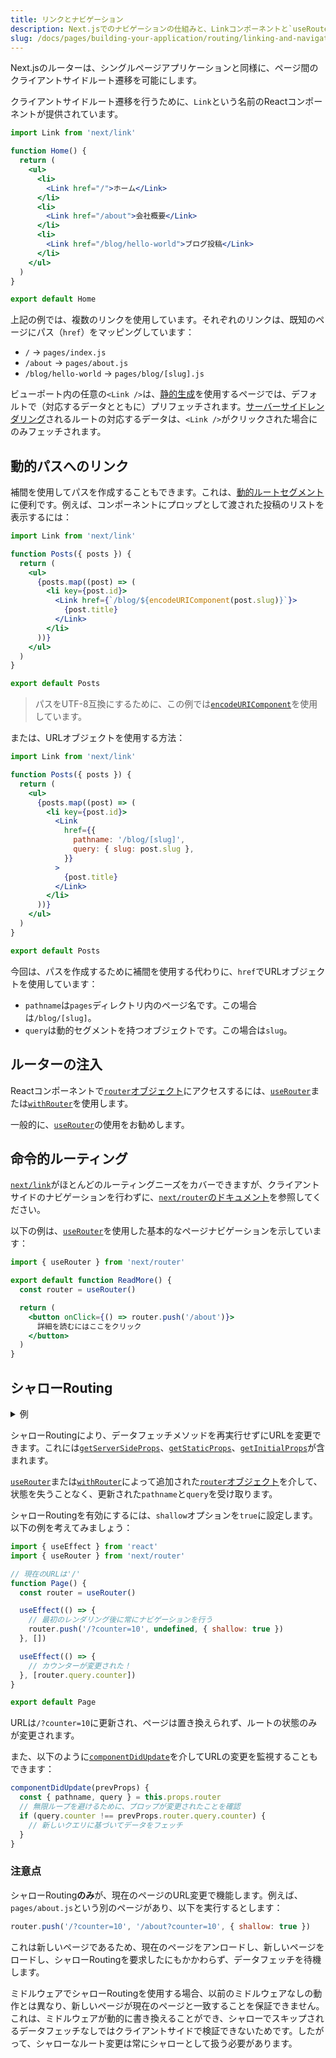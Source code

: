 ```yaml
---
title: リンクとナビゲーション
description: Next.jsでのナビゲーションの仕組みと、Linkコンポーネントと`useRouter`フックの使用方法を学びます。
slug: /docs/pages/building-your-application/routing/linking-and-navigating
---
```


Next.jsのルーターは、シングルページアプリケーションと同様に、ページ間のクライアントサイドルート遷移を可能にします。

クライアントサイドルート遷移を行うために、`Link`という名前のReactコンポーネントが提供されています。

```jsx
import Link from 'next/link'

function Home() {
  return (
    <ul>
      <li>
        <Link href="/">ホーム</Link>
      </li>
      <li>
        <Link href="/about">会社概要</Link>
      </li>
      <li>
        <Link href="/blog/hello-world">ブログ投稿</Link>
      </li>
    </ul>
  )
}

export default Home
```

上記の例では、複数のリンクを使用しています。それぞれのリンクは、既知のページにパス（`href`）をマッピングしています：

- `/` → `pages/index.js`
- `/about` → `pages/about.js`
- `/blog/hello-world` → `pages/blog/[slug].js`

ビューポート内の任意の`<Link />`は、[静的生成](/docs/pages/building-your-application/data-fetching/get-static-props)を使用するページでは、デフォルトで（対応するデータとともに）プリフェッチされます。[サーバーサイドレンダリング](/docs/pages/building-your-application/data-fetching/get-server-side-props)されるルートの対応するデータは、`<Link />`がクリックされた場合にのみフェッチされます。

## 動的パスへのリンク

補間を使用してパスを作成することもできます。これは、[動的ルートセグメント](/docs/pages/building-your-application/routing/dynamic-routes)に便利です。例えば、コンポーネントにプロップとして渡された投稿のリストを表示するには：

```jsx
import Link from 'next/link'

function Posts({ posts }) {
  return (
    <ul>
      {posts.map((post) => (
        <li key={post.id}>
          <Link href={`/blog/${encodeURIComponent(post.slug)}`}>
            {post.title}
          </Link>
        </li>
      ))}
    </ul>
  )
}

export default Posts
```

> パスをUTF-8互換にするために、この例では[`encodeURIComponent`](https://developer.mozilla.org/docs/Web/JavaScript/Reference/Global_Objects/encodeURIComponent)を使用しています。

または、URLオブジェクトを使用する方法：

```jsx
import Link from 'next/link'

function Posts({ posts }) {
  return (
    <ul>
      {posts.map((post) => (
        <li key={post.id}>
          <Link
            href={{
              pathname: '/blog/[slug]',
              query: { slug: post.slug },
            }}
          >
            {post.title}
          </Link>
        </li>
      ))}
    </ul>
  )
}

export default Posts
```

今回は、パスを作成するために補間を使用する代わりに、`href`でURLオブジェクトを使用しています：

- `pathname`は`pages`ディレクトリ内のページ名です。この場合は`/blog/[slug]`。
- `query`は動的セグメントを持つオブジェクトです。この場合は`slug`。

## ルーターの注入

Reactコンポーネントで[`router`オブジェクト](/docs/pages/api-reference/functions/use-router#router-object)にアクセスするには、[`useRouter`](/docs/pages/api-reference/functions/use-router)または[`withRouter`](/docs/pages/api-reference/functions/use-router#withrouter)を使用します。

一般的に、[`useRouter`](/docs/pages/api-reference/functions/use-router)の使用をお勧めします。

## 命令的ルーティング

[`next/link`](/docs/pages/api-reference/components/link)がほとんどのルーティングニーズをカバーできますが、クライアントサイドのナビゲーションを行わずに、[`next/router`のドキュメント](/docs/pages/api-reference/functions/use-router)を参照してください。

以下の例は、[`useRouter`](/docs/pages/api-reference/functions/use-router)を使用した基本的なページナビゲーションを示しています：

```jsx
import { useRouter } from 'next/router'

export default function ReadMore() {
  const router = useRouter()

  return (
    <button onClick={() => router.push('/about')}>
      詳細を読むにはここをクリック
    </button>
  )
}
```

## シャローRouting

<details>
  <summary>例</summary>

- [シャローRouting](https://github.com/vercel/next.js/tree/canary/examples/with-shallow-routing)

</details>

シャローRoutingにより、データフェッチメソッドを再実行せずにURLを変更できます。これには[`getServerSideProps`](/docs/pages/building-your-application/data-fetching/get-server-side-props)、[`getStaticProps`](/docs/pages/building-your-application/data-fetching/get-static-props)、[`getInitialProps`](/docs/pages/api-reference/functions/get-initial-props)が含まれます。

[`useRouter`](/docs/pages/api-reference/functions/use-router)または[`withRouter`](/docs/pages/api-reference/functions/use-router#withrouter)によって追加された[`router`オブジェクト](/docs/pages/api-reference/functions/use-router#router-object)を介して、状態を失うことなく、更新された`pathname`と`query`を受け取ります。

シャローRoutingを有効にするには、`shallow`オプションを`true`に設定します。以下の例を考えてみましょう：

```jsx
import { useEffect } from 'react'
import { useRouter } from 'next/router'

// 現在のURLは'/'
function Page() {
  const router = useRouter()

  useEffect(() => {
    // 最初のレンダリング後に常にナビゲーションを行う
    router.push('/?counter=10', undefined, { shallow: true })
  }, [])

  useEffect(() => {
    // カウンターが変更された！
  }, [router.query.counter])
}

export default Page
```

URLは`/?counter=10`に更新され、ページは置き換えられず、ルートの状態のみが変更されます。

また、以下のように[`componentDidUpdate`](https://react.dev/reference/react/Component#componentdidupdate)を介してURLの変更を監視することもできます：

```jsx
componentDidUpdate(prevProps) {
  const { pathname, query } = this.props.router
  // 無限ループを避けるために、プロップが変更されたことを確認
  if (query.counter !== prevProps.router.query.counter) {
    // 新しいクエリに基づいてデータをフェッチ
  }
}
```

### 注意点

シャローRouting**のみ**が、現在のページのURL変更で機能します。例えば、`pages/about.js`という別のページがあり、以下を実行するとします：

```js
router.push('/?counter=10', '/about?counter=10', { shallow: true })
```

これは新しいページであるため、現在のページをアンロードし、新しいページをロードし、シャローRoutingを要求したにもかかわらず、データフェッチを待機します。

ミドルウェアでシャローRoutingを使用する場合、以前のミドルウェアなしの動作とは異なり、新しいページが現在のページと一致することを保証できません。これは、ミドルウェアが動的に書き換えることができ、シャローでスキップされるデータフェッチなしではクライアントサイドで検証できないためです。したがって、シャローなルート変更は常にシャローとして扱う必要があります。
